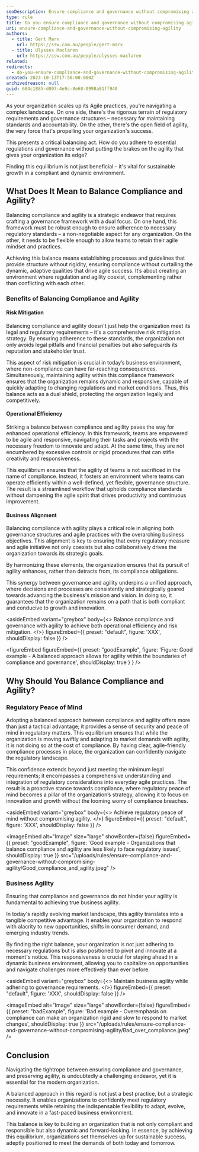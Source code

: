```yaml
---
seoDescription: Ensure compliance and governance without compromising agility to achieve operational efficiency, risk mitigation, and business alignment while maintaining regulatory peace of mind.
type: rule
title: Do you ensure compliance and governance without compromising agility?
uri: ensure-compliance-and-governance-without-compromising-agility
authors:
  - title: Gert Marx
    url: https://ssw.com.au/people/gert-marx
  - title: Ulysses Maclaren
    url: https://ssw.com.au/people/ulysses-maclaren
related:
redirects:
  - do-you-ensure-compliance-and-governance-without-compromising-agility
created: 2023-10-13T17:56:00.000Z
archivedreason: null
guid: 684c1885-d097-4e9c-8e68-0998a81ff940
---
```


As your organization scales up its Agile practices, you're navigating a complex landscape. On one side, there's the rigorous terrain of regulatory requirements and governance structures – necessary for maintaining standards and accountability. On the other, there's the open field of agility, the very force that's propelling your organization's success.

This presents a critical balancing act. How do you adhere to essential regulations and governance without putting the brakes on the agility that gives your organization its edge?

Finding this equilibrium is not just beneficial – it's vital for sustainable growth in a compliant and dynamic environment.
## What Does It Mean to Balance Compliance and Agility?

Balancing compliance and agility is a strategic endeavor that requires crafting a governance framework with a dual focus. On one hand, this framework must be robust enough to ensure adherence to necessary regulatory standards – a non-negotiable aspect for any organization. On the other, it needs to be flexible enough to allow teams to retain their agile mindset and practices.

Achieving this balance means establishing processes and guidelines that provide structure without rigidity, ensuring compliance without curtailing the dynamic, adaptive qualities that drive agile success. It’s about creating an environment where regulation and agility coexist, complementing rather than conflicting with each other.

### Benefits of Balancing Compliance and Agility

#### Risk Mitigation

Balancing compliance and agility doesn't just help the organization meet its legal and regulatory requirements – it's a comprehensive risk mitigation strategy. By ensuring adherence to these standards, the organization not only avoids legal pitfalls and financial penalties but also safeguards its reputation and stakeholder trust.

This aspect of risk mitigation is crucial in today’s business environment, where non-compliance can have far-reaching consequences. Simultaneously, maintaining agility within this compliance framework ensures that the organization remains dynamic and responsive, capable of quickly adapting to changing regulations and market conditions. Thus, this balance acts as a dual shield, protecting the organization legally and competitively.

#### Operational Efficiency

Striking a balance between compliance and agility paves the way for enhanced operational efficiency. In this framework, teams are empowered to be agile and responsive, navigating their tasks and projects with the necessary freedom to innovate and adapt. At the same time, they are not encumbered by excessive controls or rigid procedures that can stifle creativity and responsiveness.

This equilibrium ensures that the agility of teams is not sacrificed in the name of compliance. Instead, it fosters an environment where teams can operate efficiently within a well-defined, yet flexible, governance structure. The result is a streamlined workflow that upholds compliance standards without dampening the agile spirit that drives productivity and continuous improvement.

#### Business Alignment

Balancing compliance with agility plays a critical role in aligning both governance structures and agile practices with the overarching business objectives. This alignment is key to ensuring that every regulatory measure and agile initiative not only coexists but also collaboratively drives the organization towards its strategic goals.

By harmonizing these elements, the organization ensures that its pursuit of agility enhances, rather than detracts from, its compliance obligations.

This synergy between governance and agility underpins a unified approach, where decisions and processes are consistently and strategically geared towards advancing the business's mission and vision. In doing so, it guarantees that the organization remains on a path that is both compliant and conducive to growth and innovation.

<asideEmbed
  variant="greybox"
  body={<>
    Balance compliance and governance with agility to achieve both operational efficiency and risk mitigation.
  </>}
  figureEmbed={{
    preset: "default",
    figure: 'XXX',
    shouldDisplay: false
  }}
/>

<figureEmbed figureEmbed={{
  preset: "goodExample",
  figure: 'Figure: Good example - A balanced approach allows for agility within the boundaries of compliance and governance',
  shouldDisplay: true
} } />


## Why Should You Balance Compliance and Agility?

### Regulatory Peace of Mind

Adopting a balanced approach between compliance and agility offers more than just a tactical advantage; it provides a sense of security and peace of mind in regulatory matters. This equilibrium ensures that while the organization is moving swiftly and adapting to market demands with agility, it is not doing so at the cost of compliance. By having clear, agile-friendly compliance processes in place, the organization can confidently navigate the regulatory landscape.

This confidence extends beyond just meeting the minimum legal requirements; it encompasses a comprehensive understanding and integration of regulatory considerations into everyday agile practices. The result is a proactive stance towards compliance, where regulatory peace of mind becomes a pillar of the organization’s strategy, allowing it to focus on innovation and growth without the looming worry of compliance breaches.

<asideEmbed
  variant="greybox"
  body={<>
    Achieve regulatory peace of mind without compromising agility.
  </>}
  figureEmbed={{
    preset: "default",
    figure: 'XXX',
    shouldDisplay: false
  }}
/>

<imageEmbed
  alt="Image"
  size="large"
  showBorder={false}
  figureEmbed={{
    preset: "goodExample",
    figure: 'Good example - Organizations that balance compliance and agility are less likely to face regulatory issues',
    shouldDisplay: true
  }}
  src="/uploads/rules/ensure-compliance-and-governance-without-compromising-agility/Good_compliance_and_agility.jpeg"
/>

### Business Agility

Ensuring that compliance and governance do not hinder your agility is fundamental to achieving true business agility.

In today's rapidly evolving market landscape, this agility translates into a tangible competitive advantage. It enables your organization to respond with alacrity to new opportunities, shifts in consumer demand, and emerging industry trends.

By finding the right balance, your organization is not just adhering to necessary regulations but is also positioned to pivot and innovate at a moment's notice. This responsiveness is crucial for staying ahead in a dynamic business environment, allowing you to capitalize on opportunities and navigate challenges more effectively than ever before.

<asideEmbed
  variant="greybox"
  body={<>
    Maintain business agility while adhering to governance requirements.
  </>}
  figureEmbed={{
    preset: "default",
    figure: 'XXX',
    shouldDisplay: false
  }}
/>

<imageEmbed
  alt="Image"
  size="large"
  showBorder={false}
  figureEmbed={{
    preset: "badExample",
    figure: 'Bad example - Overemphasis on compliance can make an organization rigid and slow to respond to market changes',
    shouldDisplay: true
  }}
  src="/uploads/rules/ensure-compliance-and-governance-without-compromising-agility/Bad_over_compliance.jpeg"
/>

## Conclusion

Navigating the tightrope between ensuring compliance and governance, and preserving agility, is undoubtedly a challenging endeavor, yet it is essential for the modern organization.

A balanced approach in this regard is not just a best practice, but a strategic necessity. It enables organizations to confidently meet regulatory requirements while retaining the indispensable flexibility to adapt, evolve, and innovate in a fast-paced business environment.

This balance is key to building an organization that is not only compliant and responsible but also dynamic and forward-looking. In essence, by achieving this equilibrium, organizations set themselves up for sustainable success, adeptly positioned to meet the demands of both today and tomorrow.
